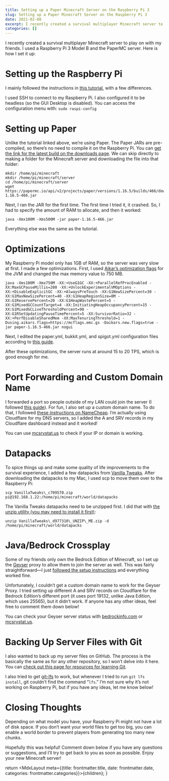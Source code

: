 ```yaml
---
title: Setting up a Paper Minecraft Server on the Raspberry Pi 3
slug: Setting up a Paper Minecraft Server on the Raspberry Pi 3
date: 2021-02-08
excerpt: I recently created a survival multiplayer Minecraft server to play on with my friends. I used a Raspberry Pi 3 Model B and the PaperMC server. Here is how I set it up.
categories: []
---
```

I recently created a survival multiplayer Minecraft server to play on with my friends. I used a Raspberry Pi 3 Model B and the PaperMC server. Here is how I set it up:

Setting up the Raspberry Pi
===========================

I mainly followed the instructions in [this tutorial](https://raspberrytips.com/minecraft-server-raspberry-pi/), with a few differences.

I used SSH to connect to my Raspberry Pi. I also configured it to be headless (so the GUI Desktop is disabled). You can access the configuration menu with: `sudo raspi-config`

Setting up Paper
================

Unlike the tutorial linked above, we’re using Paper. The Paper JARs are pre-compiled, so there’s no need to compile it on the Raspberry Pi. You can [get the link for the latest build on the downloads page](https://papermc.io/downloads). We can skip directly to making a folder for the Minecraft server and downloading the file into that folder:

```shell
mkdir /home/pi/minecraft
mkdir /home/pi/minecraft/server
cd /home/pi/minecraft/server
wget https://papermc.io/api/v2/projects/paper/versions/1.16.5/builds/466/downloads/paper-1.16.5-466.jar
```

Next, I ran the JAR for the first time. The first time I tried it, it crashed. So, I had to specify the amount of RAM to allocate, and then it worked:

```shell
java -Xmx100M -Xms500M -jar paper-1.16.5-466.jar
```

Everything else was the same as the tutorial.

Optimizations
=============

My Raspberry Pi model only has 1GB of RAM, so the server was very slow at first. I made a few optimizations. First, I used [Aikar’s optimization flags](https://aikar.co/2018/07/02/tuning-the-jvm-g1gc-garbage-collector-flags-for-minecraft/) for the JVM and changed the max memory value to 750 MB.

```shell
java -Xms100M -Xmx750M -XX:+UseG1GC -XX:+ParallelRefProcEnabled -XX:MaxGCPauseMillis=200 -XX:+UnlockExperimentalVMOptions -XX:+DisableExplicitGC -XX:+AlwaysPreTouch -XX:G1NewSizePercent=30 -XX:G1MaxNewSizePercent=40 -XX:G1HeapRegionSize=8M -XX:G1ReservePercent=20 -XX:G1HeapWastePercent=5 -XX:G1MixedGCCountTarget=4 -XX:InitiatingHeapOccupancyPercent=15 -XX:G1MixedGCLiveThresholdPercent=90 -XX:G1RSetUpdatingPauseTimePercent=5 -XX:SurvivorRatio=32 -XX:+PerfDisableSharedMem -XX:MaxTenuringThreshold=1 -Dusing.aikars.flags=https://mcflags.emc.gs -Daikars.new.flags=true -jar paper-1.16.5-466.jar nogui
```

Next, I edited the paper.yml, bukkit.yml, and spigot.yml configuration files according to [this guide](https://apexminecrafthosting.com/server-optimization/).

After these optimizations, the server runs at around 15 to 20 TPS, which is good enough for me.

Port Forwarding and Custom Domain Name
======================================

I forwarded a port so people outside of my LAN could join the server (I followed [this guide](https://www.wikihow.com/Portforward-Minecraft)). For fun, I also set up a custom domain name. To do that, I followed [these instructions on NameCheap](https://www.namecheap.com/support/knowledgebase/article.aspx/9765/2208/how-can-i-link-my-domain-name-to-a-minecraft-server/). I’m actually using Cloudflare for my DNS servers, so I added the A and SRV records in my Cloudflare dashboard instead and it worked!

You can use [mcsrvstat.us](https://mcsrvstat.us/) to check if your IP or domain is working.

Datapacks
=========

To spice things up and make some quality of life improvements to the survival experience, I added a few datapacks from [Vanilla Tweaks](https://vanillatweaks.net/). After downloading the datapacks to my Mac, I used scp to move them over to the Raspberry Pi:

```shell
scp VanillaTweaks\_c709570.zip pi@192.168.1.22:/home/pi/minecraft/world/datapacks
```

The Vanilla Tweaks datapacks need to be unzipped first. I did that with [the unzip utility (you may need to install it first)](https://linuxconfig.org/how-to-unzip-a-zip-file-from-command-line-and-gui):

```shell
unzip VanillaTweaks\_d977310\_UNZIP\_ME.zip -d /home/pi/minecraft/world/datapacks
```

Java/Bedrock Crossplay
======================

Some of my friends only own the Bedrock Edition of Minecraft, so I set up the [Geyser](https://geysermc.org/) proxy to allow them to join the server as well. This was fairly straightforward—I just [followed the setup instructions](https://github.com/GeyserMC/Geyser/wiki/Setup) and everything worked fine.

Unfortunately, I couldn’t get a custom domain name to work for the Geyser Proxy. I tried setting up different A and SRV records on Cloudflare for the Bedrock Edition’s different port (it uses port 19132, unlike Java Edition, which uses 25565), but it didn’t work. If anyone has any other ideas, feel free to comment them down below!

You can check your Geyser server status with [bedrockinfo.com](https://bedrockinfo.com/) or [mcsrvstat.us](https://mcsrvstat.us).

Backing Up Server Files with Git
================================

I also wanted to back up my server files on GitHub. The process is the basically the same as for any other repository, so I won’t delve into it here. You can [check out this page for resources for learning Git](https://try.github.io/).

I also tried to get [git-lfs](https://git-lfs.github.com/) to work, but whenever I tried to run `git lfs install`, git couldn’t find the command “`lfs`.” I’m not sure why it’s not working on Raspberry Pi, but if you have any ideas, let me know below!

Closing Thoughts
================

Depending on what model you have, your Raspberry Pi might not have a lot of disk space. If you don’t want your world files to get too big, you can enable a world border to prevent players from generating too many new chunks.

Hopefully this was helpful! Comment down below if you have any questions or suggestions, and I’ll try to get back to you as soon as possible. Enjoy your new Minecraft server!


  return <MdxLayout meta={{title: frontmatter.title, date: frontmatter.date, categories: frontmatter.categories}}>{children}</MdxLayout>;
}